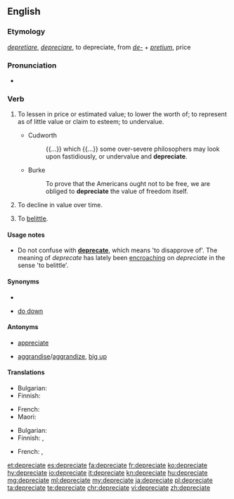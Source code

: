 ==English==

===Etymology===
{{etyl|la|en}} ''[[depretiare]]'', ''[[depreciare]]'', to depreciate, from ''[[de-#Latin|de-]]'' + ''[[pretium]]'', price

===Pronunciation===
* {{a|UK}} {{IPA|/dɪˈpɹiːʃɪeɪt/|lang=en}}

===Verb===
{{en-verb|depreciat|ing}}

# {{context|transitive|lang=en}} To lessen in price or estimated value; to lower the worth of; to represent as of little value or claim to esteem; to undervalue.
#* {{rfdate}} Cudworth
#*: {{...}} which {{...}} some over-severe philosophers may look upon fastidiously, or undervalue and '''depreciate'''.
#* {{rfdate}} Burke
#*: To prove that the Americans ought not to be free, we are obliged to '''depreciate''' the value of freedom itself.
# {{context|intransitive|lang=en}} To decline in value over time.
# {{context|transitive|lang=en}} To [[belittle]].

====Usage notes====
* Do not confuse with '''[[deprecate]]''', which means 'to disapprove of'. The meaning of ''deprecate'' has lately been [[encroach]]ing on ''depreciate'' in the sense 'to belittle'.

====Synonyms====
* {{sense|reduce in value over time}}
* {{sense|belittle}} [[do down]]

====Antonyms====
* {{sense|reduce in value over time}} [[appreciate]]
* {{sense|belittle}} [[aggrandise]]/[[aggrandize]], [[big up]] {{qualifier|slang}}

====Translations====
{{trans-top|To reduce in value over time}}
* Bulgarian: {{t+|bg|обезценявам}}
* Finnish: {{t+|fi|laskea}}
{{trans-mid}}
* French: {{t+|fr|déprécier}}
* Maori: {{t|mi|whakaheke uara}}
{{trans-bottom}}
{{trans-top|To [[belittle]]}}
* Bulgarian: {{t+|bg|подценявам}}
* Finnish: {{t|fi|vähätellä}}, {{t|fi|väheksyä}}
{{trans-mid}}
* French: {{t+|fr|déprécier}}, {{t+|fr|rabaisser}}
{{trans-bottom}}

[[et:depreciate]]
[[es:depreciate]]
[[fa:depreciate]]
[[fr:depreciate]]
[[ko:depreciate]]
[[hy:depreciate]]
[[io:depreciate]]
[[it:depreciate]]
[[kn:depreciate]]
[[hu:depreciate]]
[[mg:depreciate]]
[[ml:depreciate]]
[[my:depreciate]]
[[ja:depreciate]]
[[pl:depreciate]]
[[ta:depreciate]]
[[te:depreciate]]
[[chr:depreciate]]
[[vi:depreciate]]
[[zh:depreciate]]